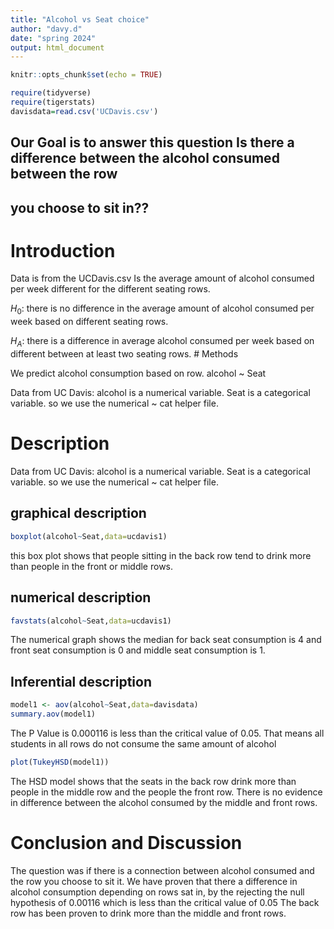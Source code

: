 ```yaml
---
title: "Alcohol vs Seat choice"
author: "davy.d"
date: "spring 2024"
output: html_document
---
```


```r
knitr::opts_chunk$set(echo = TRUE)
```

```r
require(tidyverse)
require(tigerstats)
davisdata=read.csv('UCDavis.csv')
```
## Our Goal is to answer this question Is there a difference between the alcohol consumed between the row
## you choose to sit in??

# Introduction

Data is from the UCDavis.csv
Is the average amount of alcohol consumed per week different for the different seating rows.

$H_0$: there is no difference in the average amount of alcohol consumed per week based on different seating rows.

$H_A$: there is a difference in average alcohol consumed per week based on different between at least two seating rows.
# Methods

We predict alcohol consumption based on row. 
alcohol ~ Seat

Data from UC Davis:
alcohol is a numerical variable. 
Seat is a categorical variable.
so we use the numerical ~ cat helper file.

# Description

Data from UC Davis:
alcohol is a numerical variable. 
Seat is a categorical variable.
so we use the numerical ~ cat helper file.

## graphical description

```r
boxplot(alcohol~Seat,data=ucdavis1)
```


this box plot shows that people sitting in the back row tend to drink more than people in the front or middle rows.


## numerical description
```r
favstats(alcohol~Seat,data=ucdavis1)
```

The numerical graph shows the median for back seat consumption is 4 and front seat consumption is 0 and middle seat consumption is 1.

## Inferential description

```r
model1 <- aov(alcohol~Seat,data=davisdata)
summary.aov(model1)
```

The P Value is 0.000116 is less than the critical value of 0.05. That means all students in all rows do not consume the same amount of alcohol 

```r
plot(TukeyHSD(model1))
```

The HSD model shows that the seats in the back row drink more than people in the middle row and the people the front row. There is no evidence in difference between the alcohol consumed by the middle and front rows.


# Conclusion and Discussion

The question was if there is a connection between alcohol consumed and the row you choose to sit it. We have proven that there a difference in alcohol consumption depending on rows sat in, by the rejecting the null hypothesis of 0.00116 which is less than the critical value of 0.05 The back row has been proven to drink more than the middle and front rows.